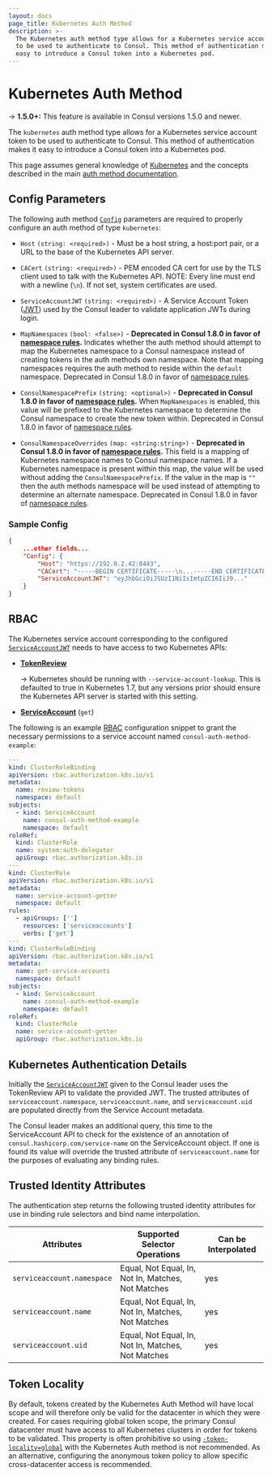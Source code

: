 ```yaml
---
layout: docs
page_title: Kubernetes Auth Method
description: >-
  The Kubernetes auth method type allows for a Kubernetes service account token
  to be used to authenticate to Consul. This method of authentication makes it
  easy to introduce a Consul token into a Kubernetes pod.
---
```


# Kubernetes Auth Method

-> **1.5.0+:** This feature is available in Consul versions 1.5.0 and newer.

The `kubernetes` auth method type allows for a Kubernetes service account token
to be used to authenticate to Consul. This method of authentication makes it
easy to introduce a Consul token into a Kubernetes pod.

This page assumes general knowledge of [Kubernetes](https://kubernetes.io/) and
the concepts described in the main [auth method
documentation](/docs/security/acl/auth-methods).

## Config Parameters

The following auth method [`Config`](/api/acl/auth-methods#config)
parameters are required to properly configure an auth method of type
`kubernetes`:

- `Host` `(string: <required>)` - Must be a host string, a host:port pair, or a
  URL to the base of the Kubernetes API server.

- `CACert` `(string: <required>)` - PEM encoded CA cert for use by the TLS
  client used to talk with the Kubernetes API. NOTE: Every line must end with a
  newline (`\n`). If not set, system certificates are used.

- `ServiceAccountJWT` `(string: <required>)` - A Service Account Token
  ([JWT](https://jwt.io/ 'JSON Web Token')) used by the Consul leader to
  validate application JWTs during login.

- `MapNamespaces` `(bool: <false>)` <EnterpriseAlert inline /> -
  **Deprecated in Consul 1.8.0 in favor of [namespace rules](/api/acl/auth-methods#namespacerules).**
  Indicates whether the auth method should attempt to map the Kubernetes namespace to a Consul
  namespace instead of creating tokens in the auth methods own namespace. Note
  that mapping namespaces requires the auth method to reside within the
  `default` namespace.
  Deprecated in Consul 1.8.0 in favor of [namespace rules](/api/acl/auth-methods#namespacerules).

- `ConsulNamespacePrefix` `(string: <optional>)` <EnterpriseAlert inline /> -
  **Deprecated in Consul 1.8.0 in favor of [namespace rules](/api/acl/auth-methods#namespacerules).**
  When `MapNamespaces` is enabled, this value will be prefixed to the Kubernetes
  namespace to determine the Consul namespace to create the new token within.
  Deprecated in Consul 1.8.0 in favor of [namespace rules](/api/acl/auth-methods#namespacerules).

- `ConsulNamespaceOverrides` `(map: <string:string>)` <EnterpriseAlert inline /> -
  **Deprecated in Consul 1.8.0 in favor of [namespace rules](/api/acl/auth-methods#namespacerules).**
  This field is a mapping of Kubernetes namespace names to Consul namespace
  names. If a Kubernetes namespace is present within this map, the value will
  be used without adding the `ConsulNamespacePrefix`. If the value in the map
  is `""` then the auth methods namespace will be used instead of attempting
  to determine an alternate namespace.
  Deprecated in Consul 1.8.0 in favor of [namespace rules](/api/acl/auth-methods#namespacerules).

### Sample Config

```json
{
    ...other fields...
    "Config": {
        "Host": "https://192.0.2.42:8443",
        "CACert": "-----BEGIN CERTIFICATE-----\n...-----END CERTIFICATE-----\n",
        "ServiceAccountJWT": "eyJhbGciOiJSUzI1NiIsImtpZCI6IiJ9..."
    }
}
```

## RBAC

The Kubernetes service account corresponding to the configured
[`ServiceAccountJWT`](/docs/security/acl/auth-methods/kubernetes#serviceaccountjwt)
needs to have access to two Kubernetes APIs:

- [**TokenReview**](https://kubernetes.io/docs/reference/generated/kubernetes-api/v1.11/#create-tokenreview-v1-authentication-k8s-io)

  -> Kubernetes should be running with `--service-account-lookup`. This is
  defaulted to true in Kubernetes 1.7, but any versions prior should ensure
  the Kubernetes API server is started with this setting.

- [**ServiceAccount**](https://kubernetes.io/docs/reference/generated/kubernetes-api/v1.11/#read-serviceaccount-v1-core)
  (`get`)

The following is an example
[RBAC](https://kubernetes.io/docs/reference/access-authn-authz/rbac/)
configuration snippet to grant the necessary permissions to a service account
named `consul-auth-method-example`:

```yaml
---
kind: ClusterRoleBinding
apiVersion: rbac.authorization.k8s.io/v1
metadata:
  name: review-tokens
  namespace: default
subjects:
  - kind: ServiceAccount
    name: consul-auth-method-example
    namespace: default
roleRef:
  kind: ClusterRole
  name: system:auth-delegator
  apiGroup: rbac.authorization.k8s.io
---
kind: ClusterRole
apiVersion: rbac.authorization.k8s.io/v1
metadata:
  name: service-account-getter
  namespace: default
rules:
  - apiGroups: ['']
    resources: ['serviceaccounts']
    verbs: ['get']
---
kind: ClusterRoleBinding
apiVersion: rbac.authorization.k8s.io/v1
metadata:
  name: get-service-accounts
  namespace: default
subjects:
  - kind: ServiceAccount
    name: consul-auth-method-example
    namespace: default
roleRef:
  kind: ClusterRole
  name: service-account-getter
  apiGroup: rbac.authorization.k8s.io
```

## Kubernetes Authentication Details

Initially the
[`ServiceAccountJWT`](/docs/security/acl/auth-methods/kubernetes#serviceaccountjwt)
given to the Consul leader uses the TokenReview API to validate the provided
JWT. The trusted attributes of `serviceaccount.namespace`,
`serviceaccount.name`, and `serviceaccount.uid` are populated directly from the
Service Account metadata.

The Consul leader makes an additional query, this time to the ServiceAccount
API to check for the existence of an annotation of
`consul.hashicorp.com/service-name` on the ServiceAccount object. If one is
found its value will override the trusted attribute of `serviceaccount.name`
for the purposes of evaluating any binding rules.

## Trusted Identity Attributes

The authentication step returns the following trusted identity attributes for
use in binding rule selectors and bind name interpolation.

| Attributes                 | Supported Selector Operations                      | Can be Interpolated |
| -------------------------- | -------------------------------------------------- | ------------------- |
| `serviceaccount.namespace` | Equal, Not Equal, In, Not In, Matches, Not Matches | yes                 |
| `serviceaccount.name`      | Equal, Not Equal, In, Not In, Matches, Not Matches | yes                 |
| `serviceaccount.uid`       | Equal, Not Equal, In, Not In, Matches, Not Matches | yes                 |

## Token Locality

By default, tokens created by the Kubernetes Auth Method will have local scope
and will therefore only be valid for the datacenter in which they were created.
For cases requiring global token scope, the primary Consul datacenter must have
access to all Kubernetes clusters in order for tokens to be validated. This
property is often prohibitive so using [`-token-locality=global`](/commands/acl/auth-method/create#token-locality)
with the Kubernetes Auth method is not recommended. As an alternative, configuring
the anonymous token policy to allow specific cross-datacenter access is recommended.

